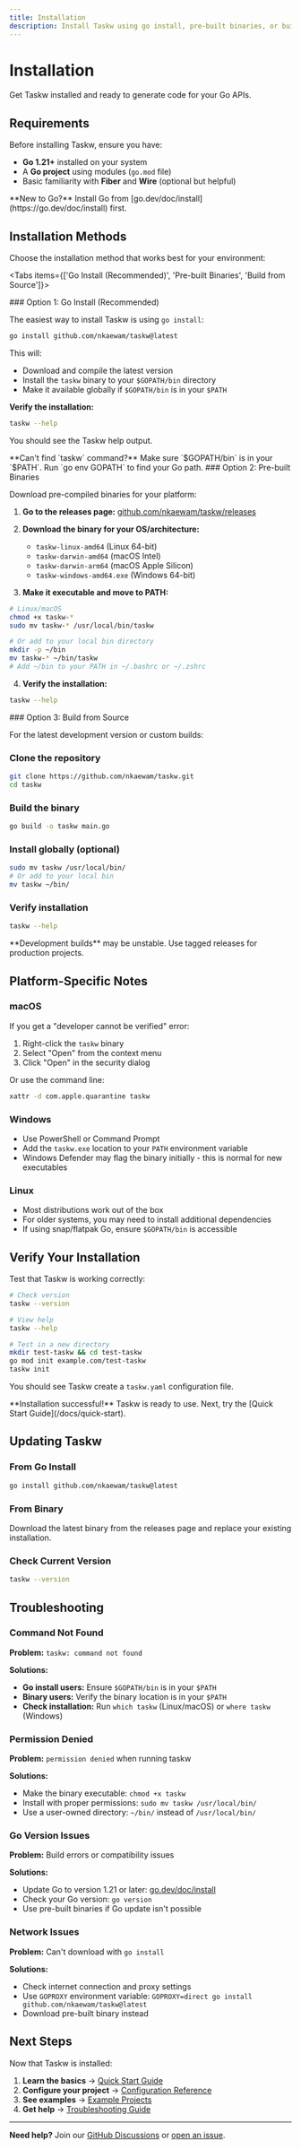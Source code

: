 ```yaml
---
title: Installation
description: Install Taskw using go install, pre-built binaries, or build from source
---
```



# Installation

Get Taskw installed and ready to generate code for your Go APIs.

## Requirements

Before installing Taskw, ensure you have:

- **Go 1.21+** installed on your system
- A **Go project** using modules (`go.mod` file)
- Basic familiarity with **Fiber** and **Wire** (optional but helpful)

<Callout type="info">
  **New to Go?** Install Go from [go.dev/doc/install](https://go.dev/doc/install) first.
</Callout>

## Installation Methods

Choose the installation method that works best for your environment:

<Tabs items={['Go Install (Recommended)', 'Pre-built Binaries', 'Build from Source']}>

<Tab>
### Option 1: Go Install (Recommended)

The easiest way to install Taskw is using `go install`:

```bash
go install github.com/nkaewam/taskw@latest
```

This will:
- Download and compile the latest version
- Install the `taskw` binary to your `$GOPATH/bin` directory
- Make it available globally if `$GOPATH/bin` is in your `$PATH`

**Verify the installation:**
```bash
taskw --help
```

You should see the Taskw help output.

<Callout type="tip">
  **Can't find `taskw` command?** Make sure `$GOPATH/bin` is in your `$PATH`. Run `go env GOPATH` to find your Go path.
</Callout>

</Tab>

<Tab>
### Option 2: Pre-built Binaries

Download pre-compiled binaries for your platform:

1. **Go to the releases page:**
   [github.com/nkaewam/taskw/releases](https://github.com/nkaewam/taskw/releases)

2. **Download the binary for your OS/architecture:**
   - `taskw-linux-amd64` (Linux 64-bit)
   - `taskw-darwin-amd64` (macOS Intel)
   - `taskw-darwin-arm64` (macOS Apple Silicon)
   - `taskw-windows-amd64.exe` (Windows 64-bit)

3. **Make it executable and move to PATH:**

```bash
# Linux/macOS
chmod +x taskw-*
sudo mv taskw-* /usr/local/bin/taskw

# Or add to your local bin directory
mkdir -p ~/bin
mv taskw-* ~/bin/taskw
# Add ~/bin to your PATH in ~/.bashrc or ~/.zshrc
```

4. **Verify the installation:**
```bash
taskw --help
```

</Tab>

<Tab>
### Option 3: Build from Source

For the latest development version or custom builds:

<Steps>

### Clone the repository
```bash
git clone https://github.com/nkaewam/taskw.git
cd taskw
```

### Build the binary
```bash
go build -o taskw main.go
```

### Install globally (optional)
```bash
sudo mv taskw /usr/local/bin/
# Or add to your local bin
mv taskw ~/bin/
```

### Verify installation
```bash
taskw --help
```

</Steps>

<Callout type="warn">
  **Development builds** may be unstable. Use tagged releases for production projects.
</Callout>

</Tab>

</Tabs>

## Platform-Specific Notes

### macOS
If you get a "developer cannot be verified" error:
1. Right-click the `taskw` binary
2. Select "Open" from the context menu
3. Click "Open" in the security dialog

Or use the command line:
```bash
xattr -d com.apple.quarantine taskw
```

### Windows
- Use PowerShell or Command Prompt
- Add the `taskw.exe` location to your `PATH` environment variable
- Windows Defender may flag the binary initially - this is normal for new executables

### Linux
- Most distributions work out of the box
- For older systems, you may need to install additional dependencies
- If using snap/flatpak Go, ensure `$GOPATH/bin` is accessible

## Verify Your Installation

Test that Taskw is working correctly:

```bash
# Check version
taskw --version

# View help
taskw --help

# Test in a new directory
mkdir test-taskw && cd test-taskw
go mod init example.com/test-taskw
taskw init
```

You should see Taskw create a `taskw.yaml` configuration file.

<Callout type="success">
  **Installation successful!** Taskw is ready to use. Next, try the [Quick Start Guide](/docs/quick-start).
</Callout>

## Updating Taskw

### From Go Install
```bash
go install github.com/nkaewam/taskw@latest
```

### From Binary
Download the latest binary from the releases page and replace your existing installation.

### Check Current Version
```bash
taskw --version
```

## Troubleshooting

### Command Not Found

**Problem:** `taskw: command not found`

**Solutions:**
- **Go install users:** Ensure `$GOPATH/bin` is in your `$PATH`
- **Binary users:** Verify the binary location is in your `$PATH`
- **Check installation:** Run `which taskw` (Linux/macOS) or `where taskw` (Windows)

### Permission Denied

**Problem:** `permission denied` when running taskw

**Solutions:**
- Make the binary executable: `chmod +x taskw`
- Install with proper permissions: `sudo mv taskw /usr/local/bin/`
- Use a user-owned directory: `~/bin/` instead of `/usr/local/bin/`

### Go Version Issues

**Problem:** Build errors or compatibility issues

**Solutions:**
- Update Go to version 1.21 or later: [go.dev/doc/install](https://go.dev/doc/install)
- Check your Go version: `go version`
- Use pre-built binaries if Go update isn't possible

### Network Issues

**Problem:** Can't download with `go install`

**Solutions:**
- Check internet connection and proxy settings
- Use `GOPROXY` environment variable: `GOPROXY=direct go install github.com/nkaewam/taskw@latest`
- Download pre-built binary instead

## Next Steps

Now that Taskw is installed:

1. **Learn the basics** → [Quick Start Guide](/docs/quick-start)
2. **Configure your project** → [Configuration Reference](/docs/config/taskw-yaml)
3. **See examples** → [Example Projects](/docs/examples)
4. **Get help** → [Troubleshooting Guide](/docs/troubleshooting)

---

**Need help?** Join our [GitHub Discussions](https://github.com/nkaewam/taskw/discussions) or [open an issue](https://github.com/nkaewam/taskw/issues).
